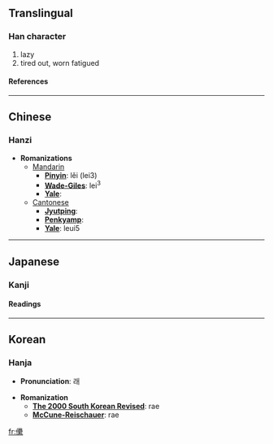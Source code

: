 ==Translingual==
===Han character===
{{Han char|rad=人|as=21|sn=23|four=2629<sub>3</sub>|canj=人田田火 (OWWF)}}
# lazy
# tired out, worn fatigued
====References====
{{Han ref|kx=0122.080|dkj=01328|dj=0257.140|hdz=10240.060|uh=513D|ud=20797|bh=F7D0|bd=63440}}
----

==Chinese==
===Hanzi===


* '''Romanizations'''
** [[Mandarin]]
*** '''[[Pinyin]]''': lěi (lei3)
*** '''[[Wade-Giles]]''': lei<sup>3</sup>
*** '''[[Yale]]''': 
**[[Cantonese]]
***'''[[Jyutping]]''':
***'''[[Penkyamp]]''': 
***'''[[Yale]]''': leui5


----
==Japanese==
===Kanji===
{{ja-kanji|grade=|rs=人21}}
====Readings====
{{ja-readings|on=[[らい]] (rai), [[れ]] (re), [[るい]] (rui), [[ら]] (ra)|kun=[[おこたる]] (okotaru), [[やみつかれる]] (yamitsukareru)}}


----
==Korean==
===Hanja===

* '''Pronunciation''': 래

* '''Romanization'''
** '''[[The 2000 South Korean Revised Romanization|The 2000 South Korean Revised]]''': rae
** '''[[McCune-Reischauer]]''': rae


[[fr:儽]]